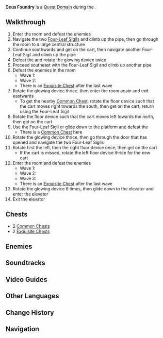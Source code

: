{{Domain Infobox
|image        = Domain Deus Foundry.png
|type         = Quest
|description  = "Creating a god... Yes, we are using human wisdom to create a god!" &mdash; [[Azar]]
|region       = Sumeru
|subregion    = Dharma Forest
|area         = Avidya Forest
|subarea      = Sumeru City
|requiredAR   = 35
|recLevel     = WL-dependent
|quest        = Where the Boat of Consciousness Lies
|quest_type   = Archon
}}
'''Deus Foundry''' is a [[Quest Domain]] during the {{Quest|Where the Boat of Consciousness Lies}}.

==Walkthrough==
# Enter the room and defeat the enemies {{Enemy List|Fatui Skirmisher - Hydrogunner Legionnaire; Fatui Skirmisher - Electrohammer Vanguard}}
# Navigate the two [[Four-Leaf Sigil]]s and climb up the pipe, then go through the room to a large central structure
# Continue southwards and get on the cart, then navigate another Four-Leaf Sigil and climb up the pipe
# Defeat the {{Enemy|Fatui Skirmisher - Electrohammer Vanguard}} and rotate the glowing device twice
# Proceed southeast with the Four-Leaf Sigil and climb up another pipe
# Defeat the enemies in the room
#* Wave 1: {{Enemy|Fatui Skirmisher - Cryogunner Legionnaire|x=1}}
#* Wave 2: {{Enemy|Fatui Pyro Agent|x=1}}
#* There is an [[Exquisite Chest]] after the last wave
# Rotate the glowing device thrice, then enter the room again and exit eastwards
#* To get the nearby [[Common Chest]], rotate the floor device such that the cart moves right towards the south, then get on the cart; return using the Four-Leaf Sigil
# Rotate the floor device such that the cart moves left towards the north, then get on the cart
# Use the Four-Leaf Sigil or glide down to the platform and defeat the {{Enemy|Fatui Skirmisher - Pyroslinger Bracer}}
#* There is a [[Common Chest]] here
# Rotate the glowing device thrice, then go through the door that has opened and navigate the two Four-Leaf Sigils
# Rotate first the left, then the right floor device once, then get on the cart
#* If the cart is missed, rotate the left floor device thrice for the new cart
# Enter the room and defeat the enemies
#* Wave 1: {{Enemy List|Fatui Skirmisher - Electrohammer Vanguard; Fatui Skirmisher - Geochanter Bracer}}
#* Wave 2: {{Enemy List|Fatui Skirmisher - Anemoboxer Vanguard; Fatui Skirmisher - Pyroslinger Bracer}}
#* Wave 3: {{Enemy List|Fatui Cryo Cicin Mage}}
#* There is an [[Exquisite Chest]] after the last wave
# Rotate the glowing device 6 times, then glide down to the elevator and enter the elevator
# Exit the elevator

==Chests==
* 2 [[Common Chest]]s
* 2 [[Exquisite Chest]]s

==Enemies==
{{Enemy List|x=0|<!--
-->Fatui Skirmisher - Hydrogunner Legionnaire;<!--
-->Fatui Skirmisher - Cryogunner Legionnaire;<!--
-->Fatui Pyro Agent;<!--
-->Fatui Skirmisher - Anemoboxer Vanguard;<!--
-->Fatui Skirmisher - Geochanter Bracer;<!--
-->Fatui Skirmisher - Pyroslinger Bracer;<!--
-->Fatui Cryo Cicin Mage;<!--
-->Fatui Skirmisher - Electrohammer Vanguard<!--
-->}}

==Soundtracks==
{{Soundtracks by Category Table|type=domain}}

==Video Guides==
{{EVT
|video1   = https://youtu.be/OJeJvm_LGOM
|caption1 = Deus Foundry Guide (4 Chests)
}}

==Other Languages==
{{Other Languages
|en      = Deus Foundry
|zhs     = 「降神工坊」
|zhs_rm  = "Jiàngshén Gōngfáng"
|zht     = 「降神工坊」
|zht_rm  = "Jiàngshén Gōngfāng"
|zh_tl   = "Invoke Gods Workshop"
|ja      = 「神降工房」
|ja_rm   = "Koushin Koubou"
|ja_tl   = "Invoke Gods Workshop"
|ko      = 「강림의 공방」
|ko_rm   = "Gangnim-ui Gongbang"
|ko_tl   = "Workshop of Advent"
|es      = Forja Divina
|es_tl   = Divine Forge
|fr      = Fonderie divine
|fr_tl   = Divine Foundry
|ru      = Мастерская божественности
|ru_tl   = Divinity Workshop
|th      = "โรงงานสร้างเทพ"
|th_rm   = "Rong-ngan Sang Thep"
|th_tl   = 
|vi      = Xưởng Đúc Thần
|vi_tl   = 
|de      = „Gießerei der Göttlichkeit“
|de_tl   = "Foundry of Divinity"
|id      = Deus Foundry
|pt      = Fundição da Divindade
|pt_tl   = 
|tr      = Tanrı Fabrikası
|tr_tl   = 
|it      = Fucina empirea
|it_tl   = Empyrean Forge
}}

==Change History==
{{Change History|3.2}}

==Navigation==
{{Domain Navbox|Temporary}}